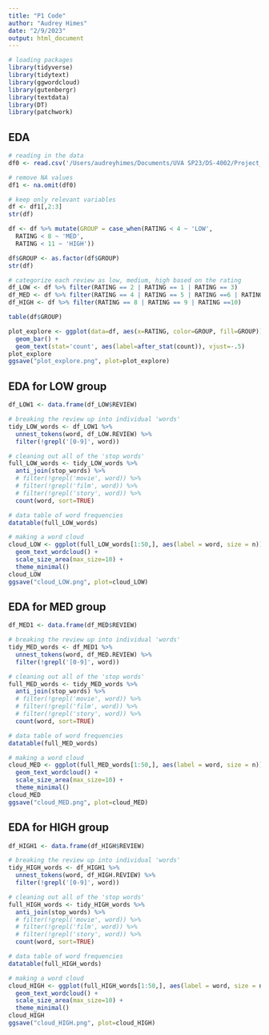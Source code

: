 ```yaml
---
title: "P1 Code"
author: "Audrey Himes"
date: "2/9/2023"
output: html_document
---
```

```r
# loading packages
library(tidyverse)
library(tidytext)
library(ggwordcloud)
library(gutenbergr)
library(textdata)
library(DT)
library(patchwork)
```

## EDA
```r
# reading in the data
df0 <- read.csv('/Users/audreyhimes/Documents/UVA SP23/DS-4002/Project_1/REVIEWS.csv')

# remove NA values
df1 <- na.omit(df0)

# keep only relevant variables
df <- df1[,2:3]
str(df)

df <- df %>% mutate(GROUP = case_when(RATING < 4 ~ 'LOW',
  RATING < 8 ~ 'MED',
  RATING < 11 ~ 'HIGH'))

df$GROUP <- as.factor(df$GROUP)
str(df)
```

```r
# categorize each review as low, medium, high based on the rating
df_LOW <- df %>% filter(RATING == 2 | RATING == 1 | RATING == 3)
df_MED <- df %>% filter(RATING == 4 | RATING == 5 | RATING ==6 | RATING ==7)
df_HIGH <- df %>% filter(RATING == 8 | RATING == 9 | RATING ==10)

table(df$GROUP)
```

```r
plot_explore <- ggplot(data=df, aes(x=RATING, color=GROUP, fill=GROUP)) + 
  geom_bar() +
  geom_text(stat='count', aes(label=after_stat(count)), vjust=-.5)
plot_explore
ggsave("plot_explore.png", plot=plot_explore)
```

## EDA for LOW group
```r
df_LOW1 <- data.frame(df_LOW$REVIEW)

# breaking the review up into individual 'words'
tidy_LOW_words <- df_LOW1 %>%    
  unnest_tokens(word, df_LOW.REVIEW) %>%
  filter(!grepl('[0-9]', word))

# cleaning out all of the 'stop words'
full_LOW_words <- tidy_LOW_words %>%
  anti_join(stop_words) %>%
  # filter(!grepl('movie', word)) %>%
  # filter(!grepl('film', word)) %>%
  # filter(!grepl('story', word)) %>%
  count(word, sort=TRUE)

# data table of word frequencies
datatable(full_LOW_words)

# making a word cloud
cloud_LOW <- ggplot(full_LOW_words[1:50,], aes(label = word, size = n)) +
  geom_text_wordcloud() +
  scale_size_area(max_size=10) +
  theme_minimal()
cloud_LOW
ggsave("cloud_LOW.png", plot=cloud_LOW)
```

## EDA for MED group
```r
df_MED1 <- data.frame(df_MED$REVIEW)

# breaking the review up into individual 'words'
tidy_MED_words <- df_MED1 %>%    
  unnest_tokens(word, df_MED.REVIEW) %>%
  filter(!grepl('[0-9]', word))

# cleaning out all of the 'stop words'
full_MED_words <- tidy_MED_words %>%
  anti_join(stop_words) %>%
  # filter(!grepl('movie', word)) %>%
  # filter(!grepl('film', word)) %>%
  # filter(!grepl('story', word)) %>%
  count(word, sort=TRUE)

# data table of word frequencies
datatable(full_MED_words)

# making a word cloud
cloud_MED <- ggplot(full_MED_words[1:50,], aes(label = word, size = n)) +
  geom_text_wordcloud() +
  scale_size_area(max_size=10) +
  theme_minimal()
cloud_MED
ggsave("cloud_MED.png", plot=cloud_MED)
```

## EDA for HIGH group
```r
df_HIGH1 <- data.frame(df_HIGH$REVIEW)

# breaking the review up into individual 'words'
tidy_HIGH_words <- df_HIGH1 %>%    
  unnest_tokens(word, df_HIGH.REVIEW) %>%
  filter(!grepl('[0-9]', word))

# cleaning out all of the 'stop words'
full_HIGH_words <- tidy_HIGH_words %>%
  anti_join(stop_words) %>%
  # filter(!grepl('movie', word)) %>%
  # filter(!grepl('film', word)) %>%
  # filter(!grepl('story', word)) %>%
  count(word, sort=TRUE)

# data table of word frequencies
datatable(full_HIGH_words)

# making a word cloud
cloud_HIGH <- ggplot(full_HIGH_words[1:50,], aes(label = word, size = n)) +
  geom_text_wordcloud() +
  scale_size_area(max_size=10) +
  theme_minimal()
cloud_HIGH
ggsave("cloud_HIGH.png", plot=cloud_HIGH)
```

